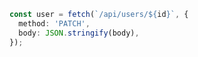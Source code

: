 ```ts
const user = fetch(`/api/users/${id}`, {
  method: 'PATCH',
  body: JSON.stringify(body),
});
```
